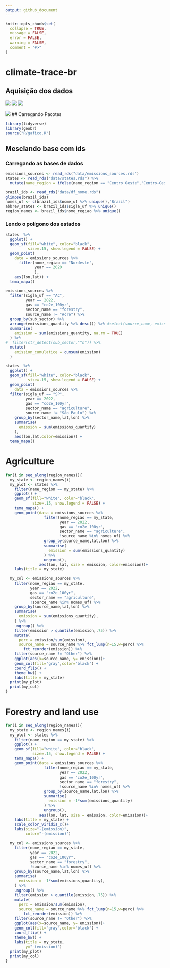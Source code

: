 ```yaml
---
output: github_document
---
```


<!-- README.md is generated from README.Rmd. Please edit that file -->

```r
knitr::opts_chunk$set(
  collapse = TRUE, 
  message = FALSE, 
  error = FALSE, 
  warning = FALSE,
  comment = "#>"
)
```


# climate-trace-br

## Aquisição dos dados

![](img/img-01.png)
![](img/img-02.png)
![](img/img-03.png)

![](img/img-04.png)
## Carregando Pacotes

```r
library(tidyverse)
library(geobr)
source("R/gafico.R")
```



## Mesclando base com ids

### Carregando as bases de dados

```r
emissions_sources <- read_rds("data/emissions_sources.rds")
states <- read_rds("data/states.rds") %>% 
  mutate(name_region = ifelse(name_region == "Centro Oeste","Centro-Oeste",name_region))

brazil_ids <- read_rds("data/df_nome.rds")
glimpse(brazil_ids)
nomes_uf <- c(brazil_ids$nome_uf %>% unique(),"Brazil")
abbrev_states <- brazil_ids$sigla_uf %>% unique()
region_names <- brazil_ids$nome_regiao %>% unique()
```

### Lendo o polígono dos estados

```r
states  %>%
  ggplot() +
  geom_sf(fill="white", color="black",
          size=.15, show.legend = FALSE) +
  geom_point(
    data = emissions_sources %>%
      filter(nome_regiao == "Nordeste",
             year == 2020
             ),
    aes(lon,lat)) +
  tema_mapa()
```


```r
emissions_sources %>% 
  filter(sigla_uf == "AC",
         year == 2022,
         gas == "co2e_100yr",
         sector_name == "forestry",
         source_name != "Acre") %>% 
  group_by(sub_sector) %>% 
  arrange(emissions_quantity %>% desc()) %>% #select(source_name, emissions_quantity)
  summarise(
    emission = sum(emissions_quantity, na.rm = TRUE)
  ) %>% 
#  filter(str_detect(sub_sector,"^n")) %>% 
  mutate(
    emission_cumulatice = cumsum(emission)
  )

```


```r
states  %>%
  ggplot() +
  geom_sf(fill="white", color="black",
          size=.15, show.legend = FALSE) +
  geom_point(
    data = emissions_sources %>% 
  filter(sigla_uf == "SP",
         year == 2022,
         gas == "co2e_100yr",
         sector_name == "agriculture",
         source_name != "São Paulo") %>% 
    group_by(sector_name,lat,lon) %>% 
    summarise(
      emission = sum(emissions_quantity)
    ),
    aes(lon,lat,color=emission)) +
  tema_mapa()
```


# Agriculture

```r
for(i in seq_along(region_names)){
  my_state <- region_names[i]
  my_plot <- states %>%
    filter(name_region == my_state) %>% 
    ggplot() +
    geom_sf(fill="white", color="black",
            size=.15, show.legend = FALSE) +
    tema_mapa() +
    geom_point(data = emissions_sources %>% 
                 filter(nome_regiao == my_state,
                        year == 2022,
                        gas == "co2e_100yr",
                        sector_name == "agriculture",
                        !source_name %in% nomes_uf) %>% 
                 group_by(source_name,lat,lon) %>% 
                 summarise(
                   emission = sum(emissions_quantity)
                 ) %>% 
                 ungroup(), 
               aes(lon, lat, size = emission, color=emission))+
    labs(title = my_state)
  
  my_col <- emissions_sources %>% 
    filter(nome_regiao == my_state,
           year == 2022,
           gas == "co2e_100yr",
           sector_name == "agriculture",
           !source_name %in% nomes_uf) %>% 
    group_by(source_name,lat,lon) %>% 
    summarise(
      emission = sum(emissions_quantity),
    ) %>% 
    ungroup() %>% 
    filter(emission > quantile(emission,.75)) %>% 
    mutate(
      perc = emission/sum(emission),
      source_name = source_name %>% fct_lump(n=15,w=perc) %>%
        fct_reorder(emission)) %>%
    filter(source_name != "Other") %>% 
    ggplot(aes(x=source_name, y= emission))+
    geom_col(fill="gray",color="black") +
    coord_flip() +
    theme_bw() +
    labs(title = my_state)    
  print(my_plot)
  print(my_col)
}

```


# Forestry and land use

```r
for(i in seq_along(region_names)){
  my_state <- region_names[i]
  my_plot <- states %>%
    filter(name_region == my_state) %>% 
    ggplot() +
    geom_sf(fill="white", color="black",
            size=.15, show.legend = FALSE) +
    tema_mapa() +
    geom_point(data = emissions_sources %>% 
                 filter(nome_regiao == my_state,
                        year == 2022,
                        gas == "co2e_100yr",
                        sector_name == "forestry",
                        !source_name %in% nomes_uf) %>% 
                 group_by(source_name,lat,lon) %>% 
                 summarise(
                   emission = -1*sum(emissions_quantity)
                 ) %>% 
                 ungroup(), 
               aes(lon, lat, size = emission, color=emission))+
    labs(title = my_state) +
    scale_color_viridis_c()+
    labs(size="-(emission)",
         color="-(emission)")
  
  my_col <- emissions_sources %>% 
    filter(nome_regiao == my_state,
           year == 2022,
           gas == "co2e_100yr",
           sector_name == "forestry",
           !source_name %in% nomes_uf) %>% 
    group_by(source_name,lat,lon) %>% 
    summarise(
      emission = -1*sum(emissions_quantity),
    ) %>% 
    ungroup() %>% 
    filter(emission > quantile(emission,.75)) %>% 
    mutate(
      perc = emission/sum(emission),
      source_name = source_name %>% fct_lump(n=15,w=perc) %>%
        fct_reorder(emission)) %>%
    filter(source_name != "Other") %>% 
    ggplot(aes(x=source_name, y= emission))+
    geom_col(fill="gray",color="black") +
    coord_flip() +
    theme_bw() +
    labs(title = my_state,
         y="-(emission)")    
  print(my_plot)
  print(my_col)
}

```


